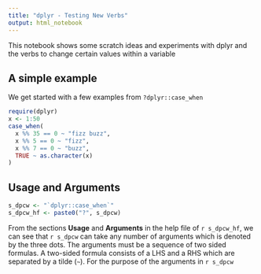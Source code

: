 ```yaml
---
title: "dplyr - Testing New Verbs"
output: html_notebook
---
```


This notebook shows some scratch ideas and experiments with dplyr and the verbs to change certain values within a variable

## A simple example
We get started with a few examples from `?dplyr::case_when` 

```r
require(dplyr)
x <- 1:50
case_when(
  x %% 35 == 0 ~ "fizz buzz",
  x %% 5 == 0 ~ "fizz",
  x %% 7 == 0 ~ "buzz",
  TRUE ~ as.character(x)
)
```

## Usage and Arguments
```r
s_dpcw <- "`dplyr::case_when`"
s_dpcw_hf <- paste0("?", s_dpcw) 
```

From the sections __Usage__ and __Arguments__ in the help file of `r s_dpcw_hf`, we can see that `r s_dpcw` can take any number of arguments which is denoted by the three dots. The arguments must be a sequence of two sided formulas. A two-sided formula consists of a LHS and a RHS which are separated by a tilde (`~`). For the purpose of the arguments in `r s_dpcw` 



